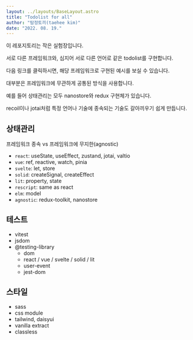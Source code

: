 ```yaml
---
layout: ../layouts/BaseLayout.astro
title: "Todolist for all"
author: "탐정토끼(taehee kim)"
date: "2022. 08. 19."
---
```


이 레포지토리는 작은 실험장입니다.

서로 다른 프레임워크와, 심지어 서로 다른 언어로 같은 todolist를 구현합니다.

다음 링크를 클릭하시면, 해당 프레임워크로 구현된 예시를 보실 수 있습니다.

<ul class="flex flex-row flex-wrap">
  <Logo framework="ts" />
  <Logo framework="react" />
  <Logo framework="vue" />
  <Logo framework="svelte" />
  <Logo framework="solid" />
  <Logo framework="alpine" />
  <Logo framework="lit" />
  <Logo framework="stencil" />
  <Logo framework="rescript" />
  <Logo framework="elm" />
</ul>

대부분은 프레임워크에 무관하게 공통된 방식을 사용합니다.

예를 들어 상태관리는 모두 nanostore와 redux 구현체가 있습니다.

recoil이나 jotai처럼 특정 언어나 기술에 종속되는 기술도 갈아끼우기 쉽게 만듭니다.

## 상태관리
프레임워크 종속 vs 프레임워크에 무지한(agnostic)


- <code framework="react">react</code>: useState, useEffect, zustand, jotai, valtio
- <code framework="vue">vue</code>: ref, reactive, watch, pinia
- <code framework="svelte">svelte</code>: let, store
- <code framework="solid">solid</code>: createSignal, createEffect
- <code framework="lit">lit</code>: property, state
- <code framework="rescript">rescript</code>: same as react
- <code framework="elm">elm</code>: model
- <code framework="agnostic">agnostic</code>: redux-toolkit, nanostore

## 테스트
- vitest
- jsdom
- @testing-library
  - dom
  - react / vue / svelte / solid / lit
  - user-event
  - jest-dom

## 스타일

- sass
- css module
- tailwind, daisyui
- vanilla extract
- classless
